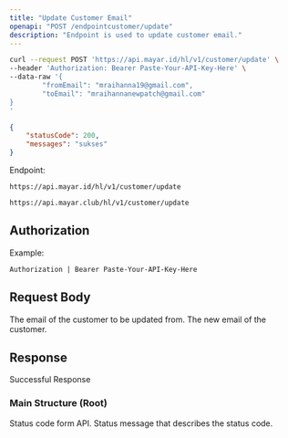 ```yaml
---
title: "Update Customer Email"
openapi: "POST /endpointcustomer/update"
description: "Endpoint is used to update customer email."
---
```


<RequestExample>

```bash Request Example
curl --request POST 'https://api.mayar.id/hl/v1/customer/update' \
--header 'Authorization: Bearer Paste-Your-API-Key-Here' \
--data-raw '{
   		"fromEmail": "mraihanna19@gmail.com",
   		"toEmail": "mraihannanewpatch@gmail.com"
}
'
```

</RequestExample>

<ResponseExample>

```json Response Example 200
{
    "statusCode": 200,
    "messages": "sukses"
}
```

</ResponseExample>

Endpoint:

<CodeGroup>

```Production Production
https://api.mayar.id/hl/v1/customer/update
```


```Sandbox Sandbox
https://api.mayar.club/hl/v1/customer/update
```

</CodeGroup>

## Authorization

<ResponseField name="Authorization" type="string" required>
  Example:

  `Authorization | Bearer Paste-Your-API-Key-Here`
</ResponseField>

## Request Body

<ParamField path="fromEmail" type="string" required>
  The email of the customer to be updated from.
</ParamField>

<ParamField path="toEmail" type="string" required>
  The new email of the customer.
</ParamField>

## Response

Successful Response

### Main Structure (Root)

<ResponseField name="statusCode" type="integer" required>
  Status code form API.
</ResponseField>

<ResponseField name="messages" type="string" required>
  Status message that describes the status code.
</ResponseField>